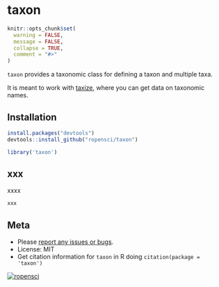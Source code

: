 taxon
=======

```r
knitr::opts_chunk$set(
  warning = FALSE,
  message = FALSE,
  collapse = TRUE,
  comment = "#>"
)
```

`taxon` provides a taxonomic class for defining a taxon and multiple taxa.

It is meant to work with [taxize](https://github.com/ropensci/taxize), where you can get data on taxonomic names.


## Installation

```r
install.packages("devtools")
devtools::install_github("ropensci/taxon")
```

```r
library('taxon')
```

## xxx

xxxx

```r
xxx
```

## Meta

* Please [report any issues or bugs](https://github.com/ropensci/taxon/issues).
* License: MIT
* Get citation information for `taxon` in R doing `citation(package = 'taxon')`

[![ropensci](http://ropensci.org/public_images/github_footer.png)](http://ropensci.org)
